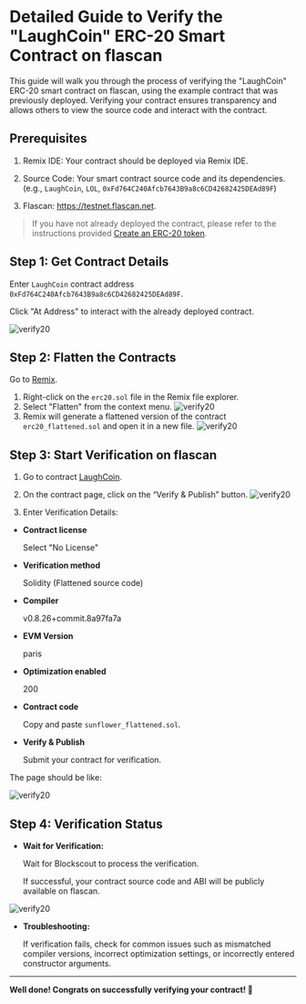 # Detailed Guide to Verify the "LaughCoin" ERC-20 Smart Contract on flascan

This guide will walk you through the process of verifying the "LaughCoin" ERC-20 smart contract on flascan, using the example contract that was previously deployed. Verifying your contract ensures transparency and allows others to view the source code and interact with the contract.

## Prerequisites

1. Remix IDE: Your contract should be deployed via Remix IDE.

2. Source Code: Your smart contract source code and its dependencies. (e.g., `LaughCoin`, `LOL`, `0xFd764C240Afcb7643B9a8c6CD42682425DEAd89F`)

3. Flascan: https://testnet.flascan.net.

> If you have not already deployed the contract, please refer to the instructions provided [Create an ERC-20 token](/pages/QuickDappDeploy/erc20.mdx).

## Step 1: Get Contract Details

Enter `LaughCoin` contract address `0xFd764C240Afcb7643B9a8c6CD42682425DEAd89F`.

Click "At Address" to interact with the already deployed contract.

![verify20](/images/verify20_0.png)


## Step 2: Flatten the Contracts
Go to [Remix](https://remix.ethereum.org/).

1. Right-click on the `erc20.sol` file in the Remix file explorer.
2. Select "Flatten" from the context menu.
![verify20](/images/verify20_1.png)
3. Remix will generate a flattened version of the contract `erc20_flattened.sol` and open it in a new file.
![verify20](/images/verify20_2.png)

## Step 3: Start Verification on flascan

1. Go to contract [LaughCoin](https://testnet.flascan.net/address/0xFd764C240Afcb7643B9a8c6CD42682425DEAd89F?tab=contract).

2. On the contract page, click on the “Verify & Publish” button.
![verify20](/images/verify20_3.png)

3. Enter Verification Details:

- **Contract license**

    Select "No License"

- **Verification method**

    Solidity (Flattened source code)

- **Compiler**

    v0.8.26+commit.8a97fa7a

- **EVM Version**

    paris

- **Optimization enabled**

    200

- **Contract code**

    Copy and paste `sunflower_flattened.sol`.

- **Verify & Publish**

    Submit your contract for verification.

The page should be like:

![verify20](/images/verify20_4.png)

## Step 4: Verification Status

- **Wait for Verification:**

    Wait for Blockscout to process the verification.

    If successful, your contract source code and ABI will be publicly available on flascan.

![verify20](/images/verify20_5.png)

- **Troubleshooting:**

    If verification fails, check for common issues such as mismatched compiler versions, incorrect optimization settings, or incorrectly entered constructor arguments.

---

**Well done! Congrats on successfully verifying your contract! 🎉**

